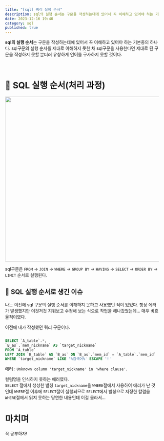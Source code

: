 ```yaml
---
title: "[sql] 쿼리 실행 순서"
description: sql의 실행 순서는 구문을 작성하는데에 있어서 꼭 이해하고 있어야 하는 기본중의 하나다. sql구문의 실행 순서를 제대로 이해하지 못한 채 sql구문을 사용한다면 제대로 된 구문을 작성하지 못할 뿐더러 유창하게 언어를 구사하지 못할 것이다.
date: 2023-12-16 19:40
category: sql
published: true
---
```




**sql의 실행 순서**는 구문을 작성하는데에 있어서 꼭 이해하고 있어야 하는 기본중의 하나다. 
sql구문의 실행 순서를 제대로 이해하지 못한 채 sql구문을 사용한다면 제대로 된 구문을 작성하지 
못할 뿐더러 유창하게 언어를 구사하지 못할 것이다.

<br />

# 📁 SQL 실행 순서(처리 과정)

<p align="center">
<img
  src="../image/post_1_img1.jpg"
  width="540"
/>
</p>

sql구문은 `FROM` &rarr; `JOIN` &rarr; `WHERE` &rarr; `GROUP BY` &rarr;
`HAVING` &rarr; `SELECT` &rarr; `ORDER BY` &rarr; `LIMIT` 순서로 실행된다.

## 🧩 SQL 실행 순서로 생긴 이슈

나는 이전에 sql 구문의 실행 순서를 이해하지 못하고 사용했던 적이 었었다. 항상 에러가 발생했지만 이것저것 지워보고 수정해 보는 식으로 작업을 해나갔었는데... 매우 비효율적이였다.


이전에 내가 작성했던 쿼리 구문이다.

```sql

SELECT `A_table`.*, 
`B_as`.`mem_nickname` AS `target_nickname` 
FROM `A_table` 
LEFT JOIN `B_table` AS `B_as` ON `B_as`.`mem_id` = `A_table`.`mem_id` 
WHERE `target_nickname` LIKE '%검색어%' ESCAPE '!'

```

에러 : `Unknown column 'target_nickname' in 'where clause'`.


컬럼명을 인식하지 못하는 에러였다.  
`SELECT` 절에서 생성한 별칭 `target_nickname`을 `WHERE`절에서 사용하여 에러가 난 것인데 
`WHERE`절 이후에 `SELECT`절이 실행되므로 `SELECT`에서 별칭으로 지정한 칼럼을 `WHERE`절에서 읽지 못하는 당연한 내용인데 이걸 몰라서...

# 마치며 

꼭 공부하자!





